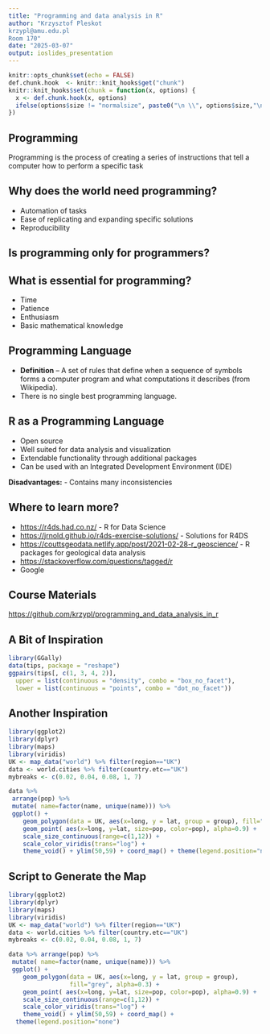 ```yaml
---
title: "Programming and data analysis in R"
author: "Krzysztof Pleskot  
krzypl@amu.edu.pl  
Room 170"
date: "2025-03-07"
output: ioslides_presentation
---
```


```r
knitr::opts_chunk$set(echo = FALSE)
def.chunk.hook  <- knitr::knit_hooks$get("chunk")
knitr::knit_hooks$set(chunk = function(x, options) {
  x <- def.chunk.hook(x, options)
  ifelse(options$size != "normalsize", paste0("\n \\", options$size,"\n\n", x, "\n\n \\normalsize"), x)
})
```

## Programming


Programming is the process of creating a series of instructions that tell a computer how to perform a specific task  

## Why does the world need programming?

- Automation of tasks
- Ease of replicating and expanding specific solutions
- Reproducibility

## Is programming only for programmers?

## What is essential for programming?

- Time
- Patience
- Enthusiasm
- Basic mathematical knowledge

## Programming Language

- **Definition** – A set of rules that define when a sequence of symbols forms a computer program and what computations it describes (from Wikipedia).
- There is no single best programming language.

## R as a Programming Language

- Open source
- Well suited for data analysis and visualization
- Extendable functionality through additional packages
- Can be used with an Integrated Development Environment (IDE)

**Disadvantages:**
- Contains many inconsistencies

## Where to learn more?

- <https://r4ds.had.co.nz/> - R for Data Science
- <https://jrnold.github.io/r4ds-exercise-solutions/> - Solutions for R4DS
- <https://couttsgeodata.netlify.app/post/2021-02-28-r_geoscience/> - R packages for geological data analysis
- <https://stackoverflow.com/questions/tagged/r>
- Google

## Course Materials

<https://github.com/krzypl/programming_and_data_analysis_in_r>

## A Bit of Inspiration

```r
library(GGally)
data(tips, package = "reshape")
ggpairs(tips[, c(1, 3, 4, 2)],
  upper = list(continuous = "density", combo = "box_no_facet"),
  lower = list(continuous = "points", combo = "dot_no_facet"))
```

## Another Inspiration

```r
library(ggplot2)
library(dplyr)
library(maps)
library(viridis)
UK <- map_data("world") %>% filter(region=="UK")
data <- world.cities %>% filter(country.etc=="UK")
mybreaks <- c(0.02, 0.04, 0.08, 1, 7)

data %>%
 arrange(pop) %>%
 mutate( name=factor(name, unique(name))) %>%
 ggplot() +
    geom_polygon(data = UK, aes(x=long, y = lat, group = group), fill="grey", alpha=0.3) +
    geom_point( aes(x=long, y=lat, size=pop, color=pop), alpha=0.9) +
    scale_size_continuous(range=c(1,12)) +
    scale_color_viridis(trans="log") +
    theme_void() + ylim(50,59) + coord_map() + theme(legend.position="none")
```

## Script to Generate the Map

::: {.small}

```r
library(ggplot2)
library(dplyr)
library(maps)
library(viridis)
UK <- map_data("world") %>% filter(region=="UK")
data <- world.cities %>% filter(country.etc=="UK")
mybreaks <- c(0.02, 0.04, 0.08, 1, 7)

data %>% arrange(pop) %>%
 mutate( name=factor(name, unique(name))) %>%
 ggplot() +
    geom_polygon(data = UK, aes(x=long, y = lat, group = group),
                 fill="grey", alpha=0.3) +
    geom_point( aes(x=long, y=lat, size=pop, color=pop), alpha=0.9) +
    scale_size_continuous(range=c(1,12)) +
    scale_color_viridis(trans="log") +
    theme_void() + ylim(50,59) + coord_map() +
  theme(legend.position="none")
```

::: 

